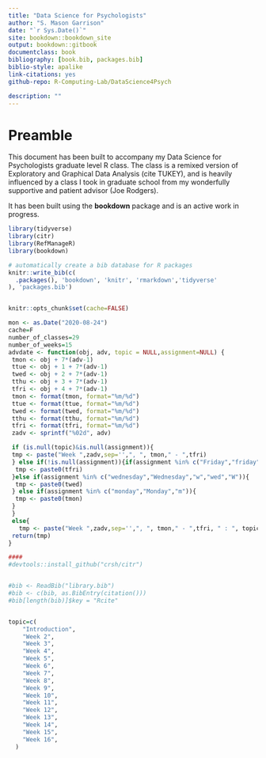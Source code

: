 ```yaml
--- 
title: "Data Science for Psychologists"
author: "S. Mason Garrison"
date: "`r Sys.Date()`"
site: bookdown::bookdown_site
output: bookdown::gitbook
documentclass: book
bibliography: [book.bib, packages.bib]
biblio-style: apalike
link-citations: yes
github-repo: R-Computing-Lab/DataScience4Psych

description: ""
---
```


# Preamble

This document has been built to accompany my Data Science for Psychologists graduate level R class. The class is a remixed version of Exploratory and Graphical Data Analysis (cite TUKEY), and is heavily influenced by a class I took in graduate school from my wonderfully supportive and patient advisor (Joe Rodgers). 

It has been built using the **bookdown** package and is an active work in progress. 


```r

library(tidyverse)
library(citr)
library(RefManageR)
library(bookdown)

# automatically create a bib database for R packages
knitr::write_bib(c(
  .packages(), 'bookdown', 'knitr', 'rmarkdown','tidyverse'
), 'packages.bib')


knitr::opts_chunk$set(cache=FALSE)
```
```r
mon <- as.Date("2020-08-24")
cache=F
number_of_classes=29
number_of_weeks=15
advdate <- function(obj, adv, topic = NULL,assignment=NULL) {
 tmon <- obj + 7*(adv-1)
 ttue <- obj + 1 + 7*(adv-1)
 twed <- obj + 2 + 7*(adv-1)
 tthu <- obj + 3 + 7*(adv-1)
 tfri <- obj + 4 + 7*(adv-1)
 tmon <- format(tmon, format="%m/%d")
 ttue <- format(ttue, format="%m/%d")
 twed <- format(twed, format="%m/%d")
 tthu <- format(tthu, format="%m/%d")
 tfri <- format(tfri, format="%m/%d")
 zadv <- sprintf("%02d", adv)

 if (is.null(topic)&is.null(assignment)){
 tmp <- paste("Week ",zadv,sep='',", ", tmon," - ",tfri)
 } else if(!is.null(assignment)){if(assignment %in% c("Friday","friday","f","fri")){
  tmp <- paste0(tfri)
 }else if(assignment %in% c("wednesday","Wednesday","w","wed","W")){
  tmp <- paste0(twed)
 } else if(assignment %in% c("monday","Monday","m")){
  tmp <- paste0(tmon)
 }
 }
 else{ 
   tmp <- paste("Week ",zadv,sep='',", ", tmon," - ",tfri, " : ", topic[adv])}
 return(tmp)
}

####
#devtools::install_github("crsh/citr")


#bib <- ReadBib("library.bib")
#bib <- c(bib, as.BibEntry(citation()))
#bib[length(bib)]$key = "Rcite"


topic=c(	
	"Introduction", 
	"Week 2",
	"Week 3",
	"Week 4",
	"Week 5",
	"Week 6",
	"Week 7",
	"Week 8",
	"Week 9", 
	"Week 10",
	"Week 11",
	"Week 12",
	"Week 13",
	"Week 14",
	"Week 15",
	"Week 16",
  )
```

